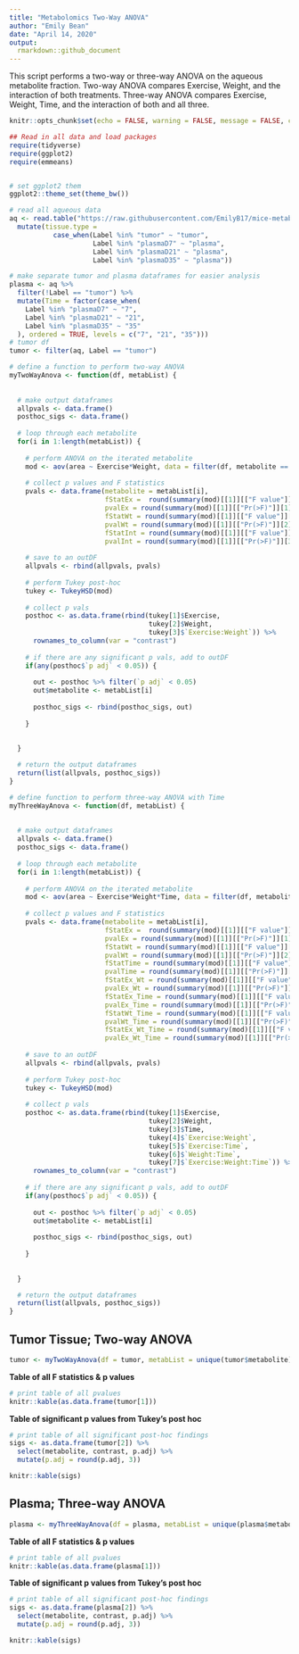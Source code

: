 ```yaml
---
title: "Metabolomics Two-Way ANOVA"
author: "Emily Bean"
date: "April 14, 2020"
output:
  rmarkdown::github_document
---
```



This script performs a two-way or three-way ANOVA on the aqueous metabolite fraction. Two-way ANOVA compares Exercise, Weight, and the interaction of both treatments. Three-way ANOVA compares Exercise, Weight, Time, and the interaction of both and all three.

```r

knitr::opts_chunk$set(echo = FALSE, warning = FALSE, message = FALSE, collapse = TRUE)

```


```r

## Read in all data and load packages
require(tidyverse)
require(ggplot2)
require(emmeans)


# set ggplot2 them
ggplot2::theme_set(theme_bw())

# read all aqueous data
aq <- read.table("https://raw.githubusercontent.com/EmilyB17/mice-metab/master/data/allAqueousCleaned.txt", header = TRUE, stringsAsFactors = TRUE) %>% 
  mutate(tissue.type =
           case_when(Label %in% "tumor" ~ "tumor",
                     Label %in% "plasmaD7" ~ "plasma",
                     Label %in% "plasmaD21" ~ "plasma",
                     Label %in% "plasmaD35" ~ "plasma"))

# make separate tumor and plasma dataframes for easier analysis 
plasma <- aq %>% 
  filter(!Label == "tumor") %>% 
  mutate(Time = factor(case_when(
    Label %in% "plasmaD7" ~ "7",
    Label %in% "plasmaD21" ~ "21",
    Label %in% "plasmaD35" ~ "35"
  ), ordered = TRUE, levels = c("7", "21", "35")))
# tumor df 
tumor <- filter(aq, Label == "tumor")


```



```r

# define a function to perform two-way ANOVA
myTwoWayAnova <- function(df, metabList) {
  
  
  # make output dataframes
  allpvals <- data.frame()
  posthoc_sigs <- data.frame()
  
  # loop through each metabolite
  for(i in 1:length(metabList)) {
    
    # perform ANOVA on the iterated metabolite
    mod <- aov(area ~ Exercise*Weight, data = filter(df, metabolite == metabList[i]))
    
    # collect p values and F statistics
    pvals <- data.frame(metabolite = metabList[i],
                        fStatEx =  round(summary(mod)[[1]][["F value"]][1], 3),
                        pvalEx = round(summary(mod)[[1]][["Pr(>F)"]][1], 3),
                        fStatWt = round(summary(mod)[[1]][["F value"]][2], 3),
                        pvalWt = round(summary(mod)[[1]][["Pr(>F)"]][2], 3),
                        fStatInt = round(summary(mod)[[1]][["F value"]][3], 3),
                        pvalInt = round(summary(mod)[[1]][["Pr(>F)"]][3], 3))
    
    # save to an outDF
    allpvals <- rbind(allpvals, pvals)
    
    # perform Tukey post-hoc
    tukey <- TukeyHSD(mod)
    
    # collect p vals
    posthoc <- as.data.frame(rbind(tukey[1]$Exercise,
                                   tukey[2]$Weight,
                                   tukey[3]$`Exercise:Weight`)) %>% 
      rownames_to_column(var = "contrast")
    
    # if there are any significant p vals, add to outDF
    if(any(posthoc$`p adj` < 0.05)) {
      
      out <- posthoc %>% filter(`p adj` < 0.05)
      out$metabolite <- metabList[i]
      
      posthoc_sigs <- rbind(posthoc_sigs, out)
      
    }
    
    
  }

  # return the output dataframes
  return(list(allpvals, posthoc_sigs))
}

```


```r

# define function to perform three-way ANOVA with Time
myThreeWayAnova <- function(df, metabList) {
  
  
  # make output dataframes
  allpvals <- data.frame()
  posthoc_sigs <- data.frame()
  
  # loop through each metabolite
  for(i in 1:length(metabList)) {
    
    # perform ANOVA on the iterated metabolite
    mod <- aov(area ~ Exercise*Weight*Time, data = filter(df, metabolite == metabList[i]))
    
    # collect p values and F statistics
    pvals <- data.frame(metabolite = metabList[i],
                        fStatEx =  round(summary(mod)[[1]][["F value"]][1], 3),
                        pvalEx = round(summary(mod)[[1]][["Pr(>F)"]][1], 3),
                        fStatWt = round(summary(mod)[[1]][["F value"]][2], 3),
                        pvalWt = round(summary(mod)[[1]][["Pr(>F)"]][2], 3),
                        fStatTime = round(summary(mod)[[1]][["F value"]][3], 3),
                        pvalTime = round(summary(mod)[[1]][["Pr(>F)"]][3], 3),
                        fStatEx_Wt = round(summary(mod)[[1]][["F value"]][4], 3),
                        pvalEx_Wt = round(summary(mod)[[1]][["Pr(>F)"]][4], 3),
                        fStatEx_Time = round(summary(mod)[[1]][["F value"]][5], 3),
                        pvalEx_Time = round(summary(mod)[[1]][["Pr(>F)"]][5], 3),
                        fStatWt_Time = round(summary(mod)[[1]][["F value"]][6], 3),
                        pvalWt_Time = round(summary(mod)[[1]][["Pr(>F)"]][6], 3),
                        fStatEx_Wt_Time = round(summary(mod)[[1]][["F value"]][7], 3),
                        pvalEx_Wt_Time = round(summary(mod)[[1]][["Pr(>F)"]][7], 3))
    
    # save to an outDF
    allpvals <- rbind(allpvals, pvals)
    
    # perform Tukey post-hoc
    tukey <- TukeyHSD(mod)
    
    # collect p vals
    posthoc <- as.data.frame(rbind(tukey[1]$Exercise,
                                   tukey[2]$Weight,
                                   tukey[3]$Time,
                                   tukey[4]$`Exercise:Weight`,
                                   tukey[5]$`Exercise:Time`,
                                   tukey[6]$`Weight:Time`,
                                   tukey[7]$`Exercise:Weight:Time`)) %>% 
      rownames_to_column(var = "contrast")
    
    # if there are any significant p vals, add to outDF
    if(any(posthoc$`p adj` < 0.05)) {
      
      out <- posthoc %>% filter(`p adj` < 0.05)
      out$metabolite <- metabList[i]
      
      posthoc_sigs <- rbind(posthoc_sigs, out)
      
    }
    
    
  }

  # return the output dataframes
  return(list(allpvals, posthoc_sigs))
}

```


## Tumor Tissue; Two-way ANOVA

```r

tumor <- myTwoWayAnova(df = tumor, metabList = unique(tumor$metabolite))

```

**Table of all F statistics & p values**

```r

# print table of all pvalues
knitr::kable(as.data.frame(tumor[1]))

```

**Table of significant p values from Tukey's post hoc **

```r

# print table of all significant post-hoc findings
sigs <- as.data.frame(tumor[2]) %>% 
  select(metabolite, contrast, p.adj) %>% 
  mutate(p.adj = round(p.adj, 3))

knitr::kable(sigs)

```

## Plasma; Three-way ANOVA

```r

plasma <- myThreeWayAnova(df = plasma, metabList = unique(plasma$metabolite))

```

**Table of all F statistics & p values**

```r

# print table of all pvalues
knitr::kable(as.data.frame(plasma[1]))

```


**Table of significant p values from Tukey's post hoc **

```r

# print table of all significant post-hoc findings
sigs <- as.data.frame(plasma[2]) %>% 
  select(metabolite, contrast, p.adj) %>% 
  mutate(p.adj = round(p.adj, 3))

knitr::kable(sigs)

```
